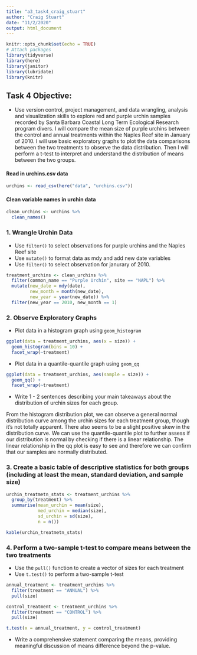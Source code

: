 ```yaml
---
title: "a3_task4_craig_stuart"
author: "Craig Stuart"
date: "11/2/2020"
output: html_document
---
```


```r
knitr::opts_chunk$set(echo = TRUE)
# Attach packages 
library(tidyverse)
library(here)
library(janitor)
library(lubridate)
library(knitr)
```

## Task 4 Objective: 
- Use version control, project management, and data wrangling, analysis and visualization skills to explore red and purple urchin samples recorded by Santa Barbara Coastal Long Term Ecological Research program divers. I will compare the mean size of purple urchins between the control and annual treatments within the Naples Reef site in January of 2010. I will use basic exploratory graphs to plot the data comparisons between the two treatments to observe the data distribution. Then I will perform a t-test to interpret and understand the distribution of means between the two groups. 

#### Read in urchins.csv data
```r
urchins <- read_csv(here("data", "urchins.csv"))
```

#### Clean variable names in urchin data
```r
clean_urchins <- urchins %>% 
  clean_names()
```

### 1. Wrangle Urchin Data
- Use `filter()` to select observations for purple urchins and the Naples Reef site
- Use `mutate()` to format data as mdy and add new date variables
- Use `filter()` to select observation for janurary of 2010.

```r
treatment_urchins <- clean_urchins %>% 
  filter(common_name == "Purple Urchin", site == "NAPL") %>% 
  mutate(new_date = mdy(date),
         new_month = month(new_date),
         new_year = year(new_date)) %>% 
  filter(new_year == 2010, new_month == 1)
```

### 2. Observe Exploratory Graphs
- Plot data in a histogram graph using `geom_histogram` 

```r
ggplot(data = treatment_urchins, aes(x = size)) +
  geom_histogram(bins = 10) +
  facet_wrap(~treatment)
```

- Plot data in a quantile-quantile graph using `geom_qq`

```r
ggplot(data = treatment_urchins, aes(sample = size)) +
  geom_qq() +
  facet_wrap(~treatment)
```

- Write 1 - 2 sentences describing your main takeaways about the distribution of urchin sizes for each group.

From the histogram distribution plot, we can observe a general normal distribution curve among the urchin sizes for each treatment group, though it's not totally apparent. There also seems to be a slight positive skew in the distribution curve. We can use the quantile-quantile plot to further assess if our distribution is normal by checking if there is a linear relationship. The linear relationship in the qq plot is easy to see and therefore we can confirm that our samples are normally distributed.  


### 3. Create a basic table of descriptive statistics for both groups (including at least the mean, standard deviation, and sample size)

```r
urchin_treatmetn_stats <- treatment_urchins %>% 
  group_by(treatment) %>% 
  summarise(mean_urchin = mean(size),
            med_urchin = median(size),
            sd_urchin = sd(size),
            n = n())

kable(urchin_treatmetn_stats)
```

### 4. Perform a two-sample t-test to compare means between the two treatments
- Use the `pull()` function to create a vector of sizes for each treatment
- Use `t.test()` to perform a two-sample t-test

```r
annual_treatment <- treatment_urchins %>% 
  filter(treatment == "ANNUAL") %>% 
  pull(size)

control_treatment <- treatment_urchins %>% 
  filter(treatment == "CONTROL") %>% 
  pull(size)

t.test(x = annual_treatment, y = control_treatment)
```

- Write a comprehensive statement comparing the means, providing meaningful discussion of means difference beyond the p-value. 









